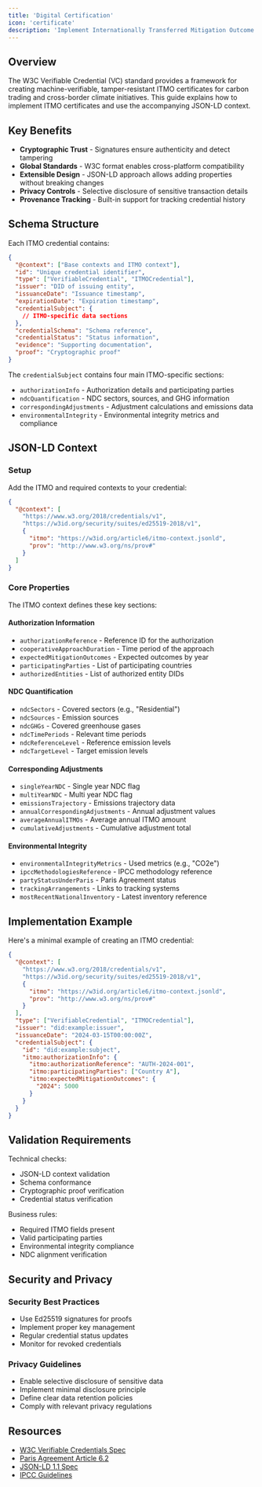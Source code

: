 ```yaml
---
title: 'Digital Certification'
icon: 'certificate'
description: 'Implement Internationally Transferred Mitigation Outcome (ITMO) certificates using W3C Verifiable Credentials'
---
```


## Overview

The W3C Verifiable Credential (VC) standard provides a framework for creating machine-verifiable, tamper-resistant ITMO certificates for carbon trading and cross-border climate initiatives. This guide explains how to implement ITMO certificates and use the accompanying JSON-LD context.

## Key Benefits

- **Cryptographic Trust** - Signatures ensure authenticity and detect tampering
- **Global Standards** - W3C format enables cross-platform compatibility 
- **Extensible Design** - JSON-LD approach allows adding properties without breaking changes
- **Privacy Controls** - Selective disclosure of sensitive transaction details
- **Provenance Tracking** - Built-in support for tracking credential history

## Schema Structure

Each ITMO credential contains:

```json
{
  "@context": ["Base contexts and ITMO context"],
  "id": "Unique credential identifier",
  "type": ["VerifiableCredential", "ITMOCredential"],
  "issuer": "DID of issuing entity",
  "issuanceDate": "Issuance timestamp",
  "expirationDate": "Expiration timestamp",
  "credentialSubject": {
    // ITMO-specific data sections
  },
  "credentialSchema": "Schema reference",
  "credentialStatus": "Status information",
  "evidence": "Supporting documentation",
  "proof": "Cryptographic proof"
}
```

The `credentialSubject` contains four main ITMO-specific sections:
- `authorizationInfo` - Authorization details and participating parties
- `ndcQuantification` - NDC sectors, sources, and GHG information
- `correspondingAdjustments` - Adjustment calculations and emissions data
- `environmentalIntegrity` - Environmental integrity metrics and compliance

## JSON-LD Context

### Setup

Add the ITMO and required contexts to your credential:

```json
{
  "@context": [
    "https://www.w3.org/2018/credentials/v1",
    "https://w3id.org/security/suites/ed25519-2018/v1",
    {
      "itmo": "https://w3id.org/article6/itmo-context.jsonld",
      "prov": "http://www.w3.org/ns/prov#"
    }
  ]
}
```

### Core Properties

The ITMO context defines these key sections:

#### Authorization Information
- `authorizationReference` - Reference ID for the authorization
- `cooperativeApproachDuration` - Time period of the approach
- `expectedMitigationOutcomes` - Expected outcomes by year
- `participatingParties` - List of participating countries
- `authorizedEntities` - List of authorized entity DIDs

#### NDC Quantification
- `ndcSectors` - Covered sectors (e.g., "Residential")
- `ndcSources` - Emission sources
- `ndcGHGs` - Covered greenhouse gases
- `ndcTimePeriods` - Relevant time periods
- `ndcReferenceLevel` - Reference emission levels
- `ndcTargetLevel` - Target emission levels

#### Corresponding Adjustments
- `singleYearNDC` - Single year NDC flag
- `multiYearNDC` - Multi year NDC flag
- `emissionsTrajectory` - Emissions trajectory data
- `annualCorrespondingAdjustments` - Annual adjustment values
- `averageAnnualITMOs` - Average annual ITMO amount
- `cumulativeAdjustments` - Cumulative adjustment total

#### Environmental Integrity
- `environmentalIntegrityMetrics` - Used metrics (e.g., "CO2e")
- `ipccMethodologiesReference` - IPCC methodology reference
- `partyStatusUnderParis` - Paris Agreement status
- `trackingArrangements` - Links to tracking systems
- `mostRecentNationalInventory` - Latest inventory reference

## Implementation Example

Here's a minimal example of creating an ITMO credential:

```json
{
  "@context": [
    "https://www.w3.org/2018/credentials/v1",
    "https://w3id.org/security/suites/ed25519-2018/v1",
    {
      "itmo": "https://w3id.org/article6/itmo-context.jsonld",
      "prov": "http://www.w3.org/ns/prov#"
    }
  ],
  "type": ["VerifiableCredential", "ITMOCredential"],
  "issuer": "did:example:issuer",
  "issuanceDate": "2024-03-15T00:00:00Z",
  "credentialSubject": {
    "id": "did:example:subject",
    "itmo:authorizationInfo": {
      "itmo:authorizationReference": "AUTH-2024-001",
      "itmo:participatingParties": ["Country A"],
      "itmo:expectedMitigationOutcomes": {
        "2024": 5000
      }
    }
  }
}
```

## Validation Requirements

Technical checks:
- JSON-LD context validation
- Schema conformance
- Cryptographic proof verification
- Credential status verification

Business rules:
- Required ITMO fields present
- Valid participating parties
- Environmental integrity compliance
- NDC alignment verification

## Security and Privacy

### Security Best Practices
- Use Ed25519 signatures for proofs
- Implement proper key management
- Regular credential status updates
- Monitor for revoked credentials

### Privacy Guidelines
- Enable selective disclosure of sensitive data
- Implement minimal disclosure principle
- Define clear data retention policies
- Comply with relevant privacy regulations

## Resources

- [W3C Verifiable Credentials Spec](https://www.w3.org/TR/vc-data-model/)
- [Paris Agreement Article 6.2](https://unfccc.int/process/the-paris-agreement/cooperative-implementation)
- [JSON-LD 1.1 Spec](https://www.w3.org/TR/json-ld11/)
- [IPCC Guidelines](https://www.ipcc.ch/report/2006-ipcc-guidelines-for-national-greenhouse-gas-inventories/)
